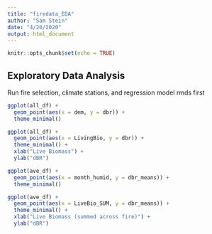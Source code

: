 ```yaml
---
title: "firedata_EDA"
author: "Sam Stein"
date: "4/20/2020"
output: html_document
---
```


```r
knitr::opts_chunk$set(echo = TRUE)
```

## Exploratory Data Analysis
Run fire selection, climate stations, and regression model rmds first

```r

ggplot(all_df) + 
  geom_point(aes(x = dem, y = dbr)) +
  theme_minimal()

ggplot(all_df) + 
  geom_point(aes(x = LivingBio, y = dbr)) +
  theme_minimal() +
  xlab("Live Biomass") +
  ylab("dBR")

ggplot(ave_df) + 
  geom_point(aes(x = month_humid, y = dbr_means)) +
  theme_minimal()

ggplot(ave_df) + 
  geom_point(aes(x = LiveBio_SUM, y = dbr_means)) +
  theme_minimal() +
  xlab("Live Biomass (summed across fire)") +
  ylab("dBR")

```


